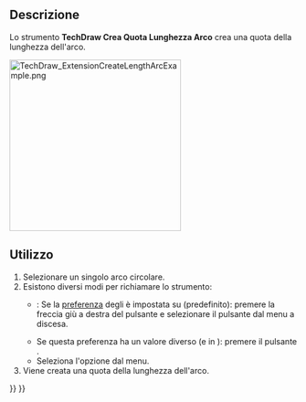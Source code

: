 <languages/>

{{Docnav/it
|[[TechDraw_AreaDimension/it|Quota area]]
|[[TechDraw_HorizontalExtentDimension/it|Quota estensione orizzontale]]
|[[TechDraw_Workbench/it|TechDraw]]
|IconL=TechDraw_AreaDimension.svg
|IconR=TechDraw_HorizontalExtentDimension.svg
|IconC=Workbench_TechDraw.svg
}}

{{GuiCommand/it
|Name=TechDraw ExtensionCreateLengthArc
|Name/it=TechDraw Quota lunghezza arco
|MenuLocation=TechDraw → Extensions: Quotatura → Crea Quota Lunghezza Arco
|Workbenches=[[TechDraw_Workbench/it|TechDraw]]
|Shortcut=
|Version=0.20
|SeeAlso=[[TechDraw_ExtensionArcLengthAnnotation/it|TechDraw Annotazione lunghezza Arco]]
}}

<span id="Description"></span>
==Descrizione==

Lo strumento '''TechDraw Crea Quota Lunghezza Arco''' crea una quota della lunghezza dell'arco.

[[Image:TechDraw_ExtensionCreateLengthArcExample.png|300px]]
{{Caption|A destra le quote create}}

<span id="Usage"></span>
==Utilizzo==

# Selezionare un singolo arco circolare.
# Esistono diversi modi per richiamare lo strumento:
#* {{Version/it|1.0}}:  Se la [[TechDraw_Preferences/it#Dimensions|preferenza]] degli {{MenuCommand|Strumenti di quotatura}} è impostata su {{Value|Strumento singolo}} (predefinito): premere la freccia giù a destra del pulsante {{Button|[[Image:TechDraw_Dimension.svg||x16px]][[Image:Toolbar_flyout_arrow.svg|x16px]]}} e selezionare il pulsante {{MenuCommand|[[Image:TechDraw_ExtensionCreateLengthArc.svg|16px]] Crea Quota Lunghezza Arco}} dal menu a discesa.
#* Se questa preferenza ha un valore diverso (e in {{VersionMinus/it|0.21}}): premere il pulsante {{Button|[[Image:TechDraw_ExtensionCreateLengthArc.svg|16px]] [[TechDraw_ExtensionCreateLengthArc/it|Crea Quota Lunghezza Arco]]}}.
#* Seleziona l'opzione {{MenuCommand|TechDraw → Estensioni: Quotatura → [[Image:TechDraw_ExtensionCreateLengthArc.svg|16px]] Crea Quota Lunghezza Arco}} dal menu.
# Viene creata una quota della lunghezza dell'arco.


{{Docnav/it
|[[TechDraw_AreaDimension/it|Quota area]]
|[[TechDraw_HorizontalExtentDimension/it|Quota estensione orizzontale]]
|[[TechDraw_Workbench/it|TechDraw]]
|IconL=TechDraw_AreaDimension.svg
|IconR=TechDraw_HorizontalExtentDimension.svg
|IconC=Workbench_TechDraw.svg
}}

{{TechDraw_Tools_navi{{#translation:}}}}
{{Userdocnavi{{#translation:}}}}